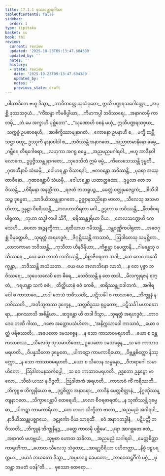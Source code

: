 ```yaml
---
title: 17.1.1 ဖုဿတ္ထေရဂါထာ
tableOfContents: false
sidebar:
  order: 1
type: tipitaka
basket: su
book: th1
review:
  current: review
  updated: '2025-10-23T09:13:47.604389'
  updated_by: ''
  notes: ''
  history:
  - state: review
    date: '2025-10-23T09:13:47.604389'
    updated_by: ''
    notes: ''
    previous_state: draft
---
```



<ReviewStatus review={frontmatter.review} showDetails={true} />

<HypothesisAnnotation frontmatter={frontmatter} />

<DynamicBreadcrumb />

<Division number="949" book="th1" e="ch" v="19" p="341">

<Paragraph number="1298" type="verses" book="th1">
_ပါသာဒိကေ ဗဟူ ဒိသွာ,_  
_ဘာဝိတတ္တေ သုသံဝုတေ;_  
ဣသိ ပဏ္ဍရသဂေါတ္တော,_  
_အပုစ္ဆိ ဖုဿသဝှယံ._  

</Paragraph>

</Division>
<Division number="950" book="th1" e="ch" v="19" p="341">

<Paragraph number="1299" type="verses" book="th1">
_“ကိံဆန္ဒာ ကိမဓိပ္ပါယာ,_  
_ကိမာကပ္ပါ ဘဝိဿရေ;_  
_အနာဂတမှိ ကာလမှိ,_  
_တံ မေ အက္ခာဟိ ပုစ္ဆိတော”._  

</Paragraph>

</Division>
<Division number="951" book="th1" e="ch" v="19" p="341">

<Paragraph number="1300" type="verses" book="th1">
_“သုဏောဟိ ဝစနံ မယှံ,_  
ဣသိပဏ္ဍရသဝှယ;_  
_သက္ကစ္စံ ဥပဓာရေဟိ,_  
_အာစိက္ခိဿာမျနာဂတံ._  

</Paragraph>

</Division>
<Division number="952" book="th1" e="ch" v="19" p="341">

<Paragraph number="1301" type="verses" book="th1">
_ကောဓနာ ဥပနာဟီ စ,_  
_မက္ခီ ထမ္ဘီ သဌာ ဗဟူ;_  
ဥဿုကီ နာနာဝါဒါ စ,_  
_ဘဝိဿန္တိ အနာဂတေ._  

</Paragraph>

</Division>
<Division number="953" book="th1" e="ch" v="19" p="341">

<Paragraph number="1302" type="verses" book="th1">
_အညာတမာနိနော ဓမ္မေ,_  
_ဂမ္ဘီရေ တီရဂေါစရာ;_  
_လဟုကာ အဂရူ ဓမ္မေ,_  
_အညမညမဂါရဝါ._  

</Paragraph>

</Division>
<Division number="954" book="th1" e="ch" v="19" p="341">

<Paragraph number="1303" type="verses" book="th1">
_ဗဟူ အာဒီနဝါ လောကေ,_  
ဥပ္ပဇ္ဇိဿန္တျနာဂတေ;_  
_သုဒေသိတံ ဣမံ ဓမ္မံ,_  
_ကိလေသေဿန္တိ ဒုမ္မတီ._  

</Paragraph>

</Division>
<Division number="955" book="th1" e="ch" v="19" p="341">

<Paragraph number="1304" type="verses" book="th1">
_ဂုဏဟီနာပိ သံဃမှိ,_  
_ဝေါဟရန္တာ ဝိသာရဒါ;_  
_ဗလဝန္တော ဘဝိဿန္တိ,_  
_မုခရာ အဿုတာဝိနော._  

</Paragraph>

</Division>
<Division number="956" book="th1" e="ch" v="19" p="341">

<Paragraph number="1305" type="verses" book="th1">
_ဂုဏဝန္တောပိ သံဃမှိ,_  
_ဝေါဟရန္တာ ယထာတ္ထတော;_  
_ဒုဗ္ဗလာ တေ ဘဝိဿန္တိ,_  
_ဟိရီမနာ အနတ္ထိကာ._  

</Paragraph>

</Division>
<Division number="957" book="th1" e="ch" v="19" p="341">

<Paragraph number="1306" type="verses" book="th1">
_ရဇတံ ဇာတရူပဉ္စ,_  
_ခေတ္တံ ဝတ္ထုမဇေဠကံ;_  
_ဒါသိဒါသဉ္စ ဒုမ္မေဓာ,_  
_သာဒိယိဿန္တျနာဂတေ._  

</Paragraph>

</Division>
<Division number="958" book="th1" e="ch" v="19" p="341">

<Paragraph number="1307" book="th1">
ဥဇ္ဈာနသညိနော ဗာလာ,_  
_သီလေသု အသမာဟိတာ;_  
ဥန္နဠာ ဝိစရိဿန္တိ,_  
_ကလဟာဘိရတာ မဂါ._  

</Paragraph>

</Division>
<Division number="959" book="th1" e="ch" v="19" p="341">

<Paragraph number="1308" type="verses" book="th1">
ဥဒ္ဓတာ စ ဘဝိဿန္တိ,_  
_နီလစီဝရပါရုတာ;_  
_ကုဟာ ထဒ္ဓါ လပါ သိင်္ဂီ,_  
_စရိဿန္တျရိယာ ဝိယ._  

</Paragraph>

</Division>
<Division number="960" book="th1" e="ch" v="19" p="341">

<Paragraph number="1309" type="verses" book="th1">
_တေလသဏ္ဌေဟိ ကေသေဟိ,_  
_စပလာ အဉ္ဇနက္ခိကာ;_  
_ရထိယာယ ဂမိဿန္တိ,_  
_ဒန္တဝဏ္ဏိကပါရုတာ._  

</Paragraph>

</Division>
<Division number="961" book="th1" e="ch" v="19" p="342">

<Paragraph number="1310" type="verses" book="th1">
_အဇေဂုစ္ဆံ ဝိမုတ္တေဟိ,_  
_သုရတ္တံ အရဟဒ္ဓဇံ;_  
_ဇိဂုစ္ဆိဿန္တိ ကာသာဝံ,_  
_ဩဒါတေသု သမုစ္ဆိတာ._  

</Paragraph>

</Division>
<Division number="962" book="th1" e="ch" v="19" p="342">

<Paragraph number="1311" type="verses" book="th1">
_လာဘကာမာ ဘဝိဿန္တိ,_  
_ကုသီတာ ဟီနဝီရိယာ;_  
_ကိစ္ဆန္တာ ဝနပတ္ထာနိ,_  
_ဂါမန္တေသု ဝသိဿရေ._  

</Paragraph>

</Division>
<Division number="963" book="th1" e="ch" v="19" p="342">

<Paragraph number="1312" type="verses" book="th1">
_ယေ ယေ လာဘံ လဘိဿန္တိ,_  
_မိစ္ဆာဇီဝရတာ သဒါ;_  
_တေ တေဝ အနုသိက္ခန္တာ,_  
_ဘဇိဿန္တိ အသံယတာ._  

</Paragraph>

</Division>
<Division number="964" book="th1" e="ch" v="19" p="342">

<Paragraph number="1313" type="verses" book="th1">
_ယေ ယေ အလာဘိနော လာဘံ,_  
_န တေ ပုဇ္ဇာ ဘဝိဿရေ;_  
_သုပေသလေပိ တေ ဓီရေ,_  
_သေဝိဿန္တိ န တေ တဒါ._  

</Paragraph>

</Division>
<Division number="965" book="th1" e="ch" v="19" p="342">

<Paragraph number="1314" type="verses" book="th1">
_မိလက္ခုရဇနံ ရတ္တံ,_  
_ဂရဟန္တာ သကံ ဓဇံ;_  
_တိတ္ထိယာနံ ဓဇံ ကေစိ,_  
_ဓာရိဿန္တျဝဒါတကံ._  

</Paragraph>

</Division>
<Division number="966" book="th1" e="ch" v="19" p="342">

<Paragraph number="1315" type="verses" book="th1">
_အဂါရဝေါ စ ကာသာဝေ,_  
_တဒါ တေသံ ဘဝိဿတိ;_  
_ပဋိသင်္ခါ စ ကာသာဝေ,_  
_ဘိက္ခူနံ န ဘဝိဿတိ._  

</Paragraph>

</Division>
<Division number="967" book="th1" e="ch" v="19" p="342">

<Paragraph number="1316" type="verses" book="th1">
_အဘိဘူတဿ ဒုက္ခေန,_  
_သလ္လဝိဒ္ဓဿ ရုပ္ပတော;_  
_ပဋိသင်္ခါ မဟာဃောရာ,_  
_နာဂဿာသိ အစိန္တိယာ._  

</Paragraph>

</Division>
<Division number="968" book="th1" e="ch" v="19" p="342">

<Paragraph number="1317" type="verses" book="th1">
_ဆဒ္ဒန္တော ဟိ တဒါ ဒိသွာ,_  
_သုရတ္တံ အရဟဒ္ဓဇံ;_  
_တာဝဒေဝ ဘဏီ ဂါထာ,_  
_ဂဇော အတ္ထောပသံဟိတာ._  

</Paragraph>

</Division>
<Division number="969" book="th1" e="ch" v="19" p="342">

<Paragraph number="1318" type="verses" book="th1">
_‘အနိက္ကသာဝေါ ကာသာဝံ,_  
_ယော ဝတ္ထံ ပရိဓဿတိ;_  
_အပေတော ဒမသစ္စေန,_  
_န သော ကာသာဝမရဟတိ._  

</Paragraph>

</Division>
<Division number="970" book="th1" e="ch" v="19" p="342">

<Paragraph number="1319" type="verses" book="th1">
_ယော စ ဝန္တကသာဝဿ,_  
_သီလေသု သုသမာဟိတော;_  
ဥပေတော ဒမသစ္စေန,_  
_သ ဝေ ကာသာဝမရဟတိ._  

</Paragraph>

</Division>
<Division number="971" book="th1" e="ch" v="19" p="342">

<Paragraph number="1320" type="verses" book="th1">
_ဝိပန္နသီလော ဒုမ္မေဓော,_  
_ပါကဋော ကာမကာရိယော;_  
_ဝိဗ္ဘန္တစိတ္တော နိဿုက္ကော,_  
_န သော ကာသာဝမရဟတိ._  

</Paragraph>

</Division>
<Division number="972" book="th1" e="ch" v="19" p="342">

<Paragraph number="1321" type="verses" book="th1">
_ယော စ သီလေန သမ္ပန္နော,_  
_ဝီတရာဂေါ သမာဟိတော;_  
_ဩဒါတမနသင်္ကပ္ပေါ,_  
_သ ဝေ ကာသာဝမရဟတိ._  

</Paragraph>

</Division>
<Division number="973" book="th1" e="ch" v="19" p="342">

<Paragraph number="1322" type="verses" book="th1">
ဥဒ္ဓတော ဥန္နဠော ဗာလော,_  
_သီလံ ယဿ န ဝိဇ္ဇတိ;_  
_ဩဒါတကံ အရဟတိ,_  
_ကာသာဝံ ကိံ ကရိဿတိ._  

</Paragraph>

</Division>
<Division number="974" book="th1" e="ch" v="19" p="343">

<Paragraph number="1323" type="verses" book="th1">
_ဘိက္ခူ စ ဘိက္ခုနိယော စ,_  
_ဒုဋ္ဌစိတ္တာ အနာဒရာ;_  
_တာဒီနံ မေတ္တစိတ္တာနံ,_  
_နိဂ္ဂဏှိဿန္တျနာဂတေ._  

</Paragraph>

</Division>
<Division number="975" book="th1" e="ch" v="19" p="343">

<Paragraph number="1324" type="verses" book="th1">
_သိက္ခာပေန္တာပိ ထေရေဟိ,_  
_ဗာလာ စီဝရဓာရဏံ;_  
_န သုဏိဿန္တိ ဒုမ္မေဓာ,_  
_ပါကဋာ ကာမကာရိယာ._  

</Paragraph>

</Division>
<Division number="976" book="th1" e="ch" v="19" p="343">

<Paragraph number="1325" type="verses" book="th1">
_တေ တထာ သိက္ခိတာ ဗာလာ,_  
_အညမညံ အဂါရဝါ;_  
_နာဒိယိဿန္တုပဇ္ဈာယေ,_  
_ခဠုင်္ကော ဝိယ သာရထိံ._  

</Paragraph>

</Division>
<Division number="977" book="th1" e="ch" v="19" p="343">

<Paragraph number="1326" type="verses" book="th1">
_ဧဝံ အနာဂတဒ္ဓါနံ,_  
_ပဋိပတ္တိ ဘဝိဿတိ;_  
_ဘိက္ခူနံ ဘိက္ခုနီနဉ္စ,_  
_ပတ္တေ ကာလမှိ ပစ္ဆိမေ’._  

</Paragraph>

</Division>
<Division number="978" book="th1" e="ch" v="19" p="343">

<Paragraph number="1327" type="verses" book="th1">
_ပုရာ အာဂစ္ဆတေ ဧတံ,_  
_အနာဂတံ မဟဗ္ဘယံ;_  
_သုဗ္ဗစာ ဟောထ သခိလာ,_  
_အညမညံ သဂါရဝါ._  

</Paragraph>

</Division>
<Division number="979" book="th1" e="ch" v="19" p="343">

<Paragraph number="1328" type="verses" book="th1">
_မေတ္တစိတ္တာ ကာရုဏိကာ,_  
_ဟောထ သီလေသု သံဝုတာ;_  
_အာရဒ္ဓဝီရိယာ ပဟိတတ္တာ,_  
_နိစ္စံ ဒဠှပရက္ကမာ._  

</Paragraph>

</Division>
<Division number="980" book="th1" e="ch" v="19" p="343">

<Paragraph number="1329" type="verses" book="th1">
_ပမာဒံ ဘယတော ဒိသွာ,_  
_အပ္ပမာဒဉ္စ ခေမတော;_  
_ဘာဝေထဋ္ဌင်္ဂိကံ မဂ္ဂံ,_  
_ဖုသန္တာ အမတံ ပဒန်”တိ._  


</Paragraph>
</Division>

<Paragraph number="1330" type="center" book="th1">
…  ဖုဿော ထေရော… .
</Paragraph>